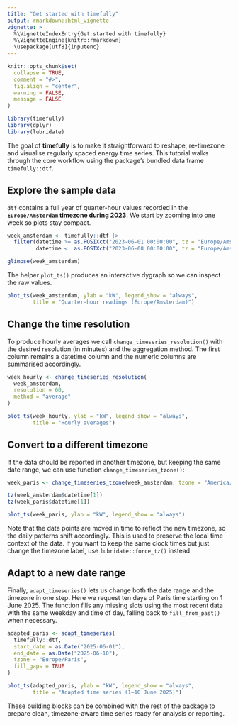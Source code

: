 ```yaml
---
title: "Get started with timefully"
output: rmarkdown::html_vignette
vignette: >
  %\VignetteIndexEntry{Get started with timefully}
  %\VignetteEngine{knitr::rmarkdown}
  \usepackage[utf8]{inputenc}
---
```


```r
knitr::opts_chunk$set(
  collapse = TRUE,
  comment = "#>",
  fig.align = "center",
  warning = FALSE,
  message = FALSE
)

library(timefully)
library(dplyr)
library(lubridate)
```

The goal of **timefully** is to make it straightforward to reshape,
re-timezone and visualise regularly spaced energy time series. This tutorial
walks through the core workflow using the package’s bundled data frame
`timefully::dtf`.

## Explore the sample data

`dtf` contains a full year of quarter-hour values recorded in the
**`Europe/Amsterdam` timezone during 2023**. We start by
zooming into one week so plots stay compact.

```r
week_amsterdam <- timefully::dtf |>
  filter(datetime >= as.POSIXct("2023-06-01 00:00:00", tz = "Europe/Amsterdam"),
         datetime <  as.POSIXct("2023-06-08 00:00:00", tz = "Europe/Amsterdam"))

glimpse(week_amsterdam)
```

The helper `plot_ts()` produces an interactive dygraph so we can inspect the
raw values.

```r
plot_ts(week_amsterdam, ylab = "kW", legend_show = "always",
        title = "Quarter-hour readings (Europe/Amsterdam)")
```

## Change the time resolution

To produce hourly averages we call `change_timeseries_resolution()` with the
desired resolution (in minutes) and the aggregation method. The first column
remains a datetime column and the numeric columns are summarised accordingly.

```r
week_hourly <- change_timeseries_resolution(
  week_amsterdam,
  resolution = 60,
  method = "average"
)

plot_ts(week_hourly, ylab = "kW", legend_show = "always",
        title = "Hourly averages")
```

## Convert to a different timezone

If the data should be reported in another timezone, but keeping the same date range, 
we can use function `change_timeseries_tzone()`:

```r
week_paris <- change_timeseries_tzone(week_amsterdam, tzone = "America/Los_Angeles")

tz(week_amsterdam$datetime[1])
tz(week_paris$datetime[1])

plot_ts(week_paris, ylab = "kW", legend_show = "always")
```

Note that the data points are moved in time to reflect the new timezone, so
the daily patterns shift accordingly. This is used to preserve the local time
context of the data. If you want to keep the same clock times
but just change the timezone label, use `lubridate::force_tz()` instead.


## Adapt to a new date range

Finally, `adapt_timeseries()` lets us change both the date range and the timezone
in one step. Here we request ten days of Paris time starting on 1 June 2025.
The function fills any missing slots using the most recent data with the same
weekday and time of day, falling back to `fill_from_past()` when necessary.

```r
adapted_paris <- adapt_timeseries(
  timefully::dtf,
  start_date = as.Date("2025-06-01"),
  end_date = as.Date("2025-06-10"),
  tzone = "Europe/Paris",
  fill_gaps = TRUE
)

plot_ts(adapted_paris, ylab = "kW", legend_show = "always",
        title = "Adapted time series (1–10 June 2025)")
```

These building blocks can be combined with the rest of the package to prepare
clean, timezone-aware time series ready for analysis or reporting.
